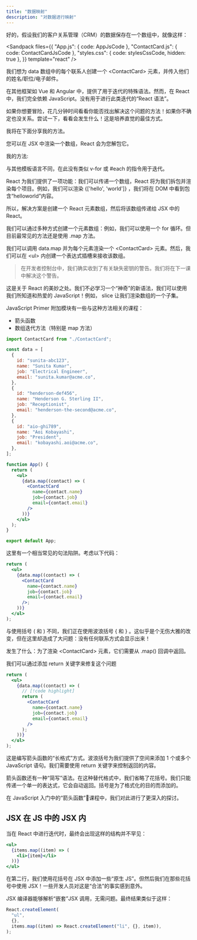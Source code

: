 ```yaml
---
title: "数据映射"
description: "对数据进行映射"
---
```



好的，假设我们的客户关系管理（CRM）的数据保存在一个数组中，就像这样：

<Sandpack
  files={{
    "App.js": { code: AppJsCode },
    "ContactCard.js": { code: ContactCardJsCode },
    "styles.css": { code: stylesCssCode, hidden: true },
  }}
  template="react"
/>

我们想为 data 数组中的每个联系人创建一个 \<ContactCard> 元素，并传入他们的姓名/职位/电子邮件。

在其他框架如 Vue 和 Angular 中，提供了用于迭代的特殊语法。然而，在 React 中，我们完全依赖 JavaScript。没有用于进行此类迭代的“React 语法”。

如果你想要冒险，花几分钟时间看看你能否找出解决这个问题的方法！如果你不确定也没关系。尝试一下，看看会发生什么！这是培养直觉的最佳方式。

我将在下面分享我的方法。

<Accordions>
  <Accordion title="提示">

您可以在 JSX 中渲染一个数组，React 会为您解包它。

  </Accordion>
</Accordions>

我的方法:

<Accordions>
  <Accordion title="视频摘要">

与其他模板语言不同，在此没有类似 v-for 或 #each 的指令用于迭代。

React 为我们提供了一项功能：我们可以传递一个数组，React 将为我们拆包并渲染每个项目。例如，我们可以渲染 \{\['hello', 'world']} ，我们将在 DOM 中看到包含“helloworld”内容。

所以，解决方案是创建一个 React 元素数组，然后将该数组传递给 JSX 中的 React。

我们可以通过多种方式创建一个元素数组：例如，我们可以使用一个 for 循环。但目前最常见的方法还是使用 .map 方法。

我们可以调用 data.map 并为每个元素渲染一个 \<ContactCard> 元素。然后，我们可以在 \<ul> 内创建一个表达式插槽来接收该数组。

> 在开发者控制台中，我们确实收到了有关缺失密钥的警告。我们将在下一课中解决这个警告。

这是关于 React 的美妙之处。我们不必学习一个“神奇”的新语法，我们可以使用我们所知道和热爱的 JavaScript！例如， slice 让我们渲染数组的一个子集。

  </Accordion>
</Accordions>

JavaScript Primer 附加模块有一些与这种方法相关的课程：

- 箭头函数
- 数组迭代方法（特别是 map 方法）

<Callout title="解决方案代码">

<Accordions>
  <Accordion title="展开查看更多">

```jsx
import ContactCard from "./ContactCard";

const data = [
  {
    id: "sunita-abc123",
    name: "Sunita Kumar",
    job: "Electrical Engineer",
    email: "sunita.kumar@acme.co",
  },
  {
    id: "henderson-def456",
    name: "Henderson G. Sterling II",
    job: "Receptionist",
    email: "henderson-the-second@acme.co",
  },
  {
    id: "aio-ghi789",
    name: "Aoi Kobayashi",
    job: "President",
    email: "kobayashi.aoi@acme.co",
  },
];

function App() {
  return (
    <ul>
      {data.map((contact) => (
        <ContactCard
          name={contact.name}
          job={contact.job}
          email={contact.email}
        />
      ))}
    </ul>
  );
}

export default App;
```

  </Accordion>
</Accordions>

</Callout>

<Callout type="warn" title="括号与波浪线">

这里有一个相当常见的句法陷阱。考虑以下代码：

```jsx
return (
  <ul>
    {data.map((contact) => (
      <ContactCard
        name={contact.name}
        job={contact.job}
        email={contact.email}
      />;
    ))}
  </ul>
);
```

与使用括号 ( 和 ) 不同，我们正在使用波浪括号 \{ 和 } 。这似乎是个无伤大雅的改变，但在这里却造成了大问题：没有任何联系方式会显示出来！

发生了什么：为了渲染 \<ContactCard> 元素，它们需要从 .map() 回调中返回。

我们可以通过添加 return 关键字来修复这个问题

```jsx
return (
  <ul>
    {data.map((contact) => (
      // [!code highlight]
      return (
        <ContactCard
          name={contact.name}
          job={contact.job}
          email={contact.email}
        />
      );
    ))}
  </ul>
);
```

这是编写箭头函数的“长格式”方式。波浪括号为我们提供了空间来添加 1 个或多个 JavaScript 语句。我们需要使用 return 关键字来控制返回的内容。

箭头函数还有一种“简写”语法。在这种替代格式中，我们省略了花括号。我们只能传递一个单一的表达式，它会自动返回。括号是为了格式化的目的而添加的。

在 JavaScript 入门中的“箭头函数”👀课程中，我们对此进行了更深入的探讨。

</Callout>

## JSX 在 JS 中的 JSX 内

当在 React 中进行迭代时，最终会出现这样的结构并不罕见：

```jsx
<ul>
  {items.map((item) => (
    <li>{item}</li>
  ))}
</ul>
```

在第二行，我们使用花括号在 JSX 中添加一些“原生 JS”。但然后我们在那些花括号中使用 JSX！一些开发人员对这是“合法”的事实感到意外。

JSX 编译器能够解析“嵌套”JSX 调用，无需问题。最终结果类似于这样：

```jsx
React.createElement(
  "ul",
  {},
  items.map((item) => React.createElement("li", {}, item)),
);
```
